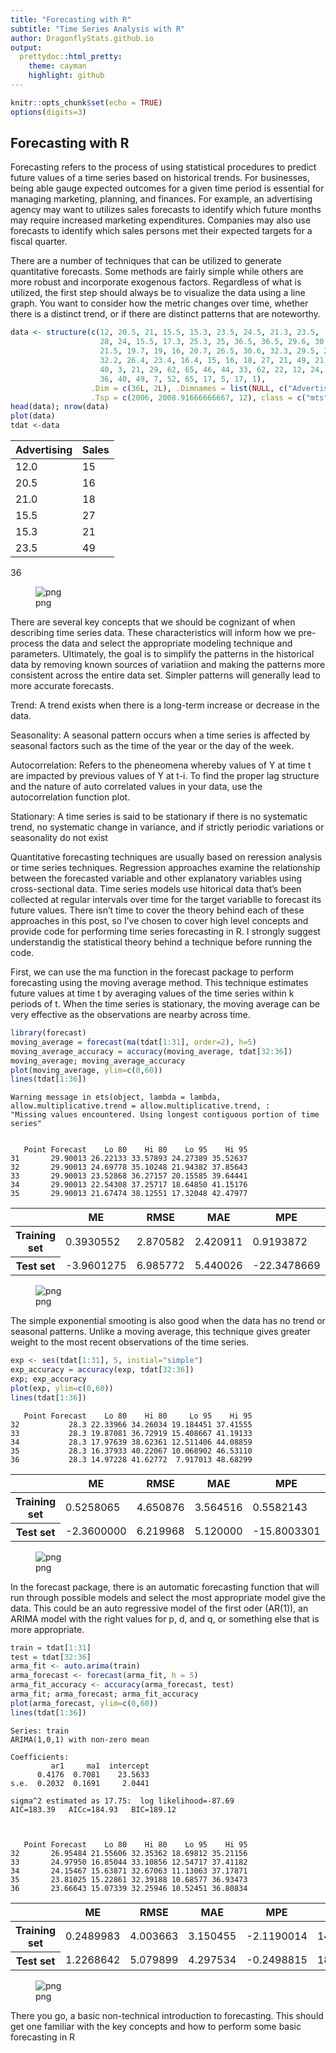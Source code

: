 ```yaml
---
title: "Forecasting with R"
subtitle: "Time Series Analysis with R"
author: DragonflyStats.github.io
output:
  prettydoc::html_pretty:
    theme: cayman
    highlight: github
---
```


```r
knitr::opts_chunk$set(echo = TRUE)
options(digits=3)
```

## Forecasting with R
Forecasting refers to the process of using statistical procedures to predict future values of a time series based on historical trends. For businesses, being able gauge expected outcomes for a given time period is essential for managing marketing, planning, and finances. For example, an advertising agency may want to utilizes sales forecasts to identify which future months may require increased marketing expenditures. Companies may also use forecasts to identify which sales persons met their expected targets for a fiscal quarter.

There are a number of techniques that can be utilized to generate quantitative forecasts. Some methods are fairly simple while others are more robust and incorporate exogenous factors. Regardless of what is utilized, the first step should always be to visualize the data using a line graph. You want to consider how the metric changes over time, whether there is a distinct trend, or if there are distinct patterns that are noteworthy.






```r
data <- structure(c(12, 20.5, 21, 15.5, 15.3, 23.5, 24.5, 21.3, 23.5,
                    28, 24, 15.5, 17.3, 25.3, 25, 36.5, 36.5, 29.6, 30.5, 28, 26,
                    21.5, 19.7, 19, 16, 20.7, 26.5, 30.6, 32.3, 29.5, 28.3, 31.3,
                    32.2, 26.4, 23.4, 16.4, 15, 16, 18, 27, 21, 49, 21, 22, 28, 36,
                    40, 3, 21, 29, 62, 65, 46, 44, 33, 62, 22, 12, 24, 3, 5, 14,
                    36, 40, 49, 7, 52, 65, 17, 5, 17, 1),
                  .Dim = c(36L, 2L), .Dimnames = list(NULL, c("Advertising", "Sales")),
                  .Tsp = c(2006, 2008.91666666667, 12), class = c("mts", "ts", "matrix"))
head(data); nrow(data)
plot(data)
tdat <-data
```


<table>
<thead><tr><th>Advertising</th><th>Sales</th></tr></thead>
<tbody>
	<tr><td>12.0</td><td>15  </td></tr>
	<tr><td>20.5</td><td>16  </td></tr>
	<tr><td>21.0</td><td>18  </td></tr>
	<tr><td>15.5</td><td>27  </td></tr>
	<tr><td>15.3</td><td>21  </td></tr>
	<tr><td>23.5</td><td>49  </td></tr>
</tbody>
</table>




36



![png](output_1_2.png)


There are several key concepts that we should be cognizant of when describing time series data. These characteristics will inform how we pre-process the data and select the appropriate modeling technique and parameters. Ultimately, the goal is to simplify the patterns in the historical data by removing known sources of variatiion and making the patterns more consistent across the entire data set. Simpler patterns will generally lead to more accurate forecasts.

Trend: A trend exists when there is a long-term increase or decrease in the data.

Seasonality: A seasonal pattern occurs when a time series is affected by seasonal factors such as the time of the year or the day of the week.

Autocorrelation: Refers to the pheneomena whereby values of Y at time t are impacted by previous values of Y at t-i. To find the proper lag structure and the nature of auto correlated values in your data, use the autocorrelation function plot.

Stationary: A time series is said to be stationary if there is no systematic trend, no systematic change in variance, and if strictly periodic variations or seasonality do not exist

Quantitative forecasting techniques are usually based on reression analysis or time series techniques. Regression approaches examine the relationship between the forecasted variable and other explanatory variables using cross-sectional data. Time series models use hitorical data that’s been collected at regular intervals over time for the target variablle to forecast its future values. There isn’t time to cover the theory behind each of these approaches in this post, so I’ve chosen to cover high level concepts and provide code for performing time series forecasting in R. I strongly suggest understandig the statistical theory behind a technique before running the code.

First, we can use the ma function in the forecast package to perform forecasting using the moving average method. This technique estimates future values at time t by averaging values of the time series within k periods of t. When the time series is stationary, the moving average can be very effective as the observations are nearby across time.




```r
library(forecast)
moving_average = forecast(ma(tdat[1:31], order=2), h=5)
moving_average_accuracy = accuracy(moving_average, tdat[32:36])
moving_average; moving_average_accuracy
plot(moving_average, ylim=c(0,60))
lines(tdat[1:36])
```

    Warning message in ets(object, lambda = lambda, allow.multiplicative.trend = allow.multiplicative.trend, :
    "Missing values encountered. Using longest contiguous portion of time series"


       Point Forecast    Lo 80    Hi 80    Lo 95    Hi 95
    31       29.90013 26.22133 33.57893 24.27389 35.52637
    32       29.90013 24.69778 35.10248 21.94382 37.85643
    33       29.90013 23.52868 36.27157 20.15585 39.64441
    34       29.90013 22.54308 37.25717 18.64850 41.15176
    35       29.90013 21.67474 38.12551 17.32048 42.47977



<table>
<thead><tr><th></th><th>ME</th><th>RMSE</th><th>MAE</th><th>MPE</th><th>MAPE</th><th>MASE</th><th>ACF1</th></tr></thead>
<tbody>
	<tr><th>Training set</th><td> 0.3930552 </td><td>2.870582   </td><td>2.420911   </td><td>  0.9193872</td><td>10.08644   </td><td>0.9656057  </td><td>0.5547122  </td></tr>
	<tr><th>Test set</th><td>-3.9601275 </td><td>6.985772   </td><td>5.440026   </td><td>-22.3478669</td><td>26.99383   </td><td>2.1698107  </td><td>       NA  </td></tr>
</tbody>
</table>




![png](output_3_3.png)


The simple exponential smooting is also good when the data has no trend or seasonal patterns. Unlike a moving average, this technique gives greater weight to the most recent observations of the time series.



```r


exp <- ses(tdat[1:31], 5, initial="simple")
exp_accuracy = accuracy(exp, tdat[32:36])
exp; exp_accuracy
plot(exp, ylim=c(0,60))
lines(tdat[1:36])
```


       Point Forecast    Lo 80    Hi 80     Lo 95    Hi 95
    32           28.3 22.33966 34.26034 19.184451 37.41555
    33           28.3 19.87081 36.72919 15.408667 41.19133
    34           28.3 17.97639 38.62361 12.511406 44.08859
    35           28.3 16.37933 40.22067 10.068902 46.53110
    36           28.3 14.97228 41.62772  7.917013 48.68299



<table>
<thead><tr><th></th><th>ME</th><th>RMSE</th><th>MAE</th><th>MPE</th><th>MAPE</th><th>MASE</th><th>ACF1</th></tr></thead>
<tbody>
	<tr><th>Training set</th><td> 0.5258065 </td><td>4.650876   </td><td>3.564516   </td><td>  0.5582143</td><td>15.44111   </td><td>0.9677419  </td><td>0.1028762  </td></tr>
	<tr><th>Test set</th><td>-2.3600000 </td><td>6.219968   </td><td>5.120000   </td><td>-15.8003301</td><td>24.47892   </td><td>1.3900452  </td><td>       NA  </td></tr>
</tbody>
</table>




![png](output_5_2.png)


In the forecast package, there is an automatic forecasting function that will run through possible models and select the most appropriate model give the data. This could be an auto regressive model of the first oder (AR(1)), an ARIMA model with the right values for p, d, and q, or something else that is more appropriate.



```r
train = tdat[1:31]
test = tdat[32:36]
arma_fit <- auto.arima(train)
arma_forecast <- forecast(arma_fit, h = 5)
arma_fit_accuracy <- accuracy(arma_forecast, test)
arma_fit; arma_forecast; arma_fit_accuracy
plot(arma_forecast, ylim=c(0,60))
lines(tdat[1:36])
```


    Series: train 
    ARIMA(1,0,1) with non-zero mean 
    
    Coefficients:
             ar1     ma1  intercept
          0.4176  0.7081    23.5633
    s.e.  0.2032  0.1691     2.0441
    
    sigma^2 estimated as 17.75:  log likelihood=-87.69
    AIC=183.39   AICc=184.93   BIC=189.12



       Point Forecast    Lo 80    Hi 80    Lo 95    Hi 95
    32       26.95484 21.55606 32.35362 18.69812 35.21156
    33       24.97950 16.85044 33.10856 12.54717 37.41182
    34       24.15467 15.63871 32.67063 11.13063 37.17871
    35       23.81025 15.22861 32.39188 10.68577 36.93473
    36       23.66643 15.07339 32.25946 10.52451 36.80834



<table>
<thead><tr><th></th><th>ME</th><th>RMSE</th><th>MAE</th><th>MPE</th><th>MAPE</th><th>MASE</th><th>ACF1</th></tr></thead>
<tbody>
	<tr><th>Training set</th><td>0.2489983 </td><td>4.003663  </td><td>3.150455  </td><td>-2.1190014</td><td>14.43540  </td><td>0.855327  </td><td>-0.1393366</td></tr>
	<tr><th>Test set</th><td>1.2268642 </td><td>5.079899  </td><td>4.297534  </td><td>-0.2498815</td><td>18.17439  </td><td>1.166751  </td><td>        NA</td></tr>
</tbody>
</table>




![png](output_7_3.png)


There you go, a basic non-technical introduction to forecasting. This should get one familiar with the key concepts and how to perform some basic forecasting in R
